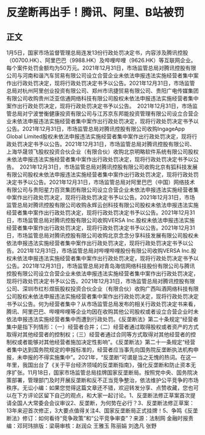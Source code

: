 # 反垄断再出手！腾讯、阿里、B站被罚
## 正文
1月5日，国家市场监督管理总局连发13份行政处罚决定书，内容涉及腾讯控股（00700.HK）、阿里巴巴（9988.HK）及哔哩哔哩（9626.HK）等互联网企业。每个案件处罚金额均为50万元。2021年12月31日，市场监管总局对腾讯控股有限公司与河南和谐汽车贸易有限公司设立合营企业未依法申报违法实施经营者集中案作出行政处罚决定，现将行政处罚决定书予以公告。2021年12月31日，市场监管总局对杭州阿里创业投资有限公司、郑州市讯捷贸易有限公司、贵阳广电传媒集团有限公司收购贵州泛亚信通网络科技有限公司股权未依法申报违法实施经营者集中案作出行政处罚决定，现将行政处罚决定书予以公告。　2021年12月31日，市场监管总局对宁波誉衡健康投资有限公司与江苏京东邦能投资管理有限公司设立合营企业未依法申报违法实施经营者集中案作出行政处罚决定，现将行政处罚决定书予以公告。2021年12月31日，市场监管总局对腾讯控股有限公司收购IngageApp Global Limited股权未依法申报违法实施经营者集中案作出行政处罚决定，现将行政处罚决定书予以公告。2021年12月31日，市场监管总局对腾讯控股有限公司、上海华晟领飞股权投资合伙企业（有限合伙）收购北京明略软件系统有限公司股权未依法申报违法实施经营者集中案作出行政处罚决定，现将行政处罚决定书予以公告。　2021年12月31日，市场监管总局对腾讯控股有限公司收购北京有狐科技发展有限公司股权未依法申报违法实施经营者集中案作出行政处罚决定，现将行政处罚决定书予以公告。2021年12月31日，市场监管总局对阿里巴巴（中国）网络技术有限公司与贵阳星力百货集团有限公司设立合营企业未依法申报违法实施经营者集中案作出行政处罚决定，现将行政处罚决定书予以公告。2021年12月31日，市场监管总局对腾讯控股有限公司收购永辉云创科技有限公司股权未依法申报违法实施经营者集中案作出行政处罚决定，现将行政处罚决定书予以公告。2021年12月31日，市场监管总局对腾讯控股有限公司收购VERSA Inc.股权未依法申报违法实施经营者集中案作出行政处罚决定，现将行政处罚决定书予以公告。2021年12月31日，市场监管总局对腾讯控股有限公司收购北京念念分享科技发展有限公司股权未依法申报违法实施经营者集中案作出行政处罚决定，现将行政处罚决定书予以公告。2021年12月31日，市场监管总局对哔哩哔哩股份有限公司收购VERSA Inc.股权未依法申报违法实施经营者集中案作出行政处罚决定，现将行政处罚决定书予以公告。2021年12月31日，市场监管总局对青岛海信网络科技股份有限公司与腾讯控股有限公司设立合营企业未依法申报违法实施经营者集中案作出行政处罚决定，现将行政处罚决定书予以公告。2021年12月31日，市场监管总局对腾讯控股有限公司、深圳市红杉煜辰股权投资合伙企业（有限合伙）收购广西叫酒网络科技有限公司股权未依法申报违法实施经营者集中案作出行政处罚决定，现将行政处罚决定书予以公告。何为经营者集中？从市场监管总局发布的相关行政处罚决定书来看，腾讯、阿里巴巴、哔哩哔哩等企业均因在收购其他公司股权或者设立合营企业时未依法申报违法实施经营者集中而遭到行政处罚。《反垄断法》第二十条规定“经营者集中是指下列情形：（一）经营者合并；（二）经营者通过取得股权或者资产的方式取得对其他经营者的控制权；（三）经营者通过合同等方式取得对其他经营者的控制权或者能够对其他经营者施加决定性影响”。《反垄断法》第二十一条规定“经营者集中达到国务院规定的申报标准的，经营者应当事先向国务院反垄断执法机构申报，未申报的不得实施集中”。2021年，“反垄断”可谓是当之无愧的热词。在这一年里，我国出台了《关于平台经济领域的反垄断指南》，强化反垄断和防止资本无序扩张。11月18日，国家市场监管总局挂牌国家反垄断局。按照党中央、国务院决策部署，管理部门及时开展反垄断和反不正当竞争整治，依法维护公平竞争的市场秩序。无讼小编：如果您觉得这篇文章还不错，欢迎转发分享、点赞收藏，您也可以在下方评论区留下自己的观点，和大家一起讨论。1、反垄断法修正草案首次提请全国人大常委会会议审议2、反垄断，为何势在必行？3、反垄断法修正草案：13年来迎首次修正，3大要点值得关注4、国家反垄断局正式挂牌！5、争鸣《反垄断法》修订：如何看待“竞争政策”和“公平竞争审查”？来源：法制网 金融时报责编：邓珂玮排版：梁萌审核：赵润众 王雅玉 陈丽娟 刘逸凡 张野